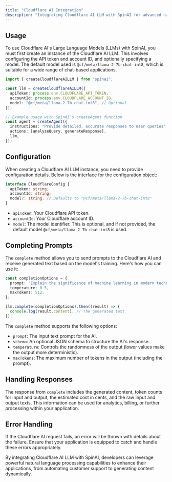 ```yaml
---
title: "Cloudflare AI Integration"
description: "Integrating Cloudflare AI LLM with SpinAI for advanced natural language processing."
---
```


## Usage

To use Cloudflare AI's Large Language Models (LLMs) with SpinAI, you must first create an instance of the Cloudflare AI LLM. This involves configuring the API token and account ID, and optionally specifying a model. The default model used is `@cf/meta/llama-2-7b-chat-int8`, which is suitable for a wide range of chat-based applications.

```typescript
import { createCloudflareAILLM } from "spinai";

const llm = createCloudflareAILLM({
  apiToken: process.env.CLOUDFLARE_API_TOKEN,
  accountId: process.env.CLOUDFLARE_ACCOUNT_ID,
  model: "@cf/meta/llama-2-7b-chat-int8", // Optional
});

// Example usage with SpinAI's createAgent function
const agent = createAgent({
  instructions: "Provide detailed, accurate responses to user queries",
  actions: [analyzeQuery, generateResponse],
  llm,
});
```

## Configuration

When creating a Cloudflare AI LLM instance, you need to provide configuration details. Below is the interface for the configuration object:

```typescript
interface CloudflareConfig {
  apiToken: string;
  accountId: string;
  model?: string; // Defaults to "@cf/meta/llama-2-7b-chat-int8"
}
```

- `apiToken`: Your Cloudflare API token.
- `accountId`: Your Cloudflare account ID.
- `model`: The model identifier. This is optional, and if not provided, the default model `@cf/meta/llama-2-7b-chat-int8` is used.

## Completing Prompts

The `complete` method allows you to send prompts to the Cloudflare AI and receive generated text based on the model's training. Here's how you can use it:

```typescript
const completionOptions = {
  prompt: "Explain the significance of machine learning in modern technology.",
  temperature: 0.5,
  maxTokens: 512,
};

llm.complete(completionOptions).then((result) => {
  console.log(result.content); // The generated text
});
```

The `complete` method supports the following options:

- `prompt`: The input text prompt for the AI.
- `schema`: An optional JSON schema to structure the AI's response.
- `temperature`: Controls the randomness of the output (lower values make the output more deterministic).
- `maxTokens`: The maximum number of tokens in the output (including the prompt).

## Handling Responses

The response from `complete` includes the generated content, token counts for input and output, the estimated cost in cents, and the raw input and output texts. This information can be used for analytics, billing, or further processing within your application.

## Error Handling

If the Cloudflare AI request fails, an error will be thrown with details about the failure. Ensure that your application is equipped to catch and handle these errors appropriately.

By integrating Cloudflare AI LLM with SpinAI, developers can leverage powerful natural language processing capabilities to enhance their applications, from automating customer support to generating content dynamically.